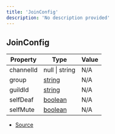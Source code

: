 ```yaml
---
title: 'JoinConfig'
description: 'No description provided'
---
```


## JoinConfig

| Property  | Type                                                                                                | Value |
| --------- | --------------------------------------------------------------------------------------------------- | ----- |
| channelId | null \| string                                                                                      | N/A   |
| group     | [string](https://developer.mozilla.org/en-US/docs/Web/JavaScript/Reference/Global_Objects/String)   | N/A   |
| guildId   | [string](https://developer.mozilla.org/en-US/docs/Web/JavaScript/Reference/Global_Objects/String)   | N/A   |
| selfDeaf  | [boolean](https://developer.mozilla.org/en-US/docs/Web/JavaScript/Reference/Global_Objects/Boolean) | N/A   |
| selfMute  | [boolean](https://developer.mozilla.org/en-US/docs/Web/JavaScript/Reference/Global_Objects/Boolean) | N/A   |

- [Source](https://github.com/androz2091/discord-player/blob/ce04b3f4c6671029ce4d4aa9090e56ac7e7f5666/packages/discord-voip/src/DataStore.ts#L8)
